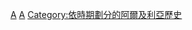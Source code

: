 {{Commonscat|Algeria by year}}

[[Category:依年份劃分的非洲|A]]
[[Category:各年份各國|A]]
[[Category:依時期劃分的阿爾及利亞歷史|Category:依時期劃分的阿爾及利亞歷史]]